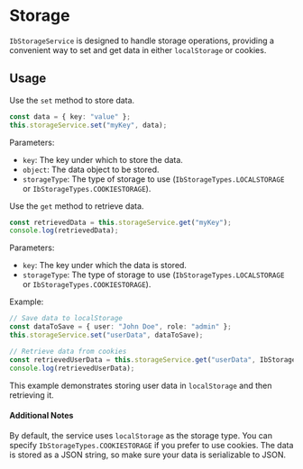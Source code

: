 
# Storage

<Meta title="Features/Storage/Guide" />

`IbStorageService` is designed to handle storage operations, providing a convenient way to set and get data in either `localStorage` or cookies.

## Usage

Use the `set` method to store data.

```typescript
const data = { key: "value" };
this.storageService.set("myKey", data);
```

Parameters:

- `key`: The key under which to store the data.
- `object`: The data object to be stored.
- `storageType`: The type of storage to use (`IbStorageTypes.LOCALSTORAGE` or `IbStorageTypes.COOKIESTORAGE`).

Use the `get` method to retrieve data.

```typescript
const retrievedData = this.storageService.get("myKey");
console.log(retrievedData);
```

Parameters:

- `key`: The key under which the data is stored.
- `storageType`: The type of storage to use (`IbStorageTypes.LOCALSTORAGE` or `IbStorageTypes.COOKIESTORAGE`).

Example:

```typescript
// Save data to localStorage
const dataToSave = { user: "John Doe", role: "admin" };
this.storageService.set("userData", dataToSave);

// Retrieve data from cookies
const retrievedUserData = this.storageService.get("userData", IbStorageTypes.COOKIESTORAGE);
console.log(retrievedUserData);
```

This example demonstrates storing user data in `localStorage` and then retrieving it.

#### Additional Notes

By default, the service uses `localStorage` as the storage type. You can specify `IbStorageTypes.COOKIESTORAGE` if you prefer to use cookies.
The data is stored as a JSON string, so make sure your data is serializable to JSON.
